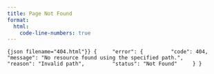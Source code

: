 ```yaml
---
title: Page Not Found
format:
  html:
    code-line-numbers: true
---
```


```{json filename="404.html"}}
{
    "error": {
        "code": 404,
        "message": "No resource found using the specified path.",
        "reason": "Invalid path",
        "status": "Not Found"
    }
}
```